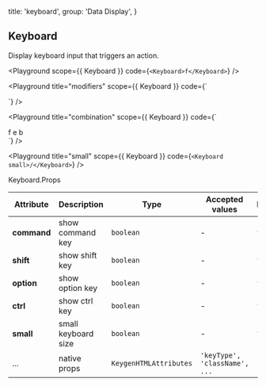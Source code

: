 
  title: 'keyboard',
  group: 'Data Display',
}

## Keyboard

Display keyboard input that triggers an action.

<Playground
  scope={{ Keyboard }}
  code={`
<Keyboard>f</Keyboard>
`}
/>

<Playground
  title="modifiers"
  scope={{ Keyboard }}
  code={`
<div>
  <Keyboard command />
  <Keyboard shift />
  <Keyboard option />
  <Keyboard ctrl />
</div>
`}
/>

<Playground
  title="combination"
  scope={{ Keyboard }}
  code={`
<div>
  <Keyboard command>f</Keyboard>
  <Keyboard shift>e</Keyboard>
  <Keyboard option ctrl>b</Keyboard>
</div>
`}
/>

<Playground
  title="small"
  scope={{ Keyboard }}
  code={`
<Keyboard small>/</Keyboard>
`}
/>

<Attributes edit="/pages/en-us/components/keyboard.mdx">
<Attributes.Title>Keyboard.Props</Attributes.Title>

| Attribute   | Description         | Type                   | Accepted values               | Default |
| ----------- | ------------------- | ---------------------- | ----------------------------- | ------- |
| **command** | show command key    | `boolean`              | -                             | `false` |
| **shift**   | show shift key      | `boolean`              | -                             | `false` |
| **option**  | show option key     | `boolean`              | -                             | `false` |
| **ctrl**    | show ctrl key       | `boolean`              | -                             | `false` |
| **small**   | small keyboard size | `boolean`              | -                             | `false` |
| ...         | native props        | `KeygenHTMLAttributes` | `'keyType', 'className', ...` | -       |

</Attributes>


